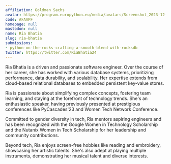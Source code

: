 ```yaml
---
affiliation: Goldman Sachs
avatar: https://program.europython.eu/media/avatars/Screenshot_2023-12-14-16-55-28-806_com.whatsapp2_KA54SNX.jpg
code: AFAAPF
homepage: null
mastodon: null
name: Ria Bhatia
slug: ria-bhatia
submissions:
- python-on-the-rocks-crafting-a-smooth-blend-with-rocksdb
twitter: https://twitter.com/RiaBhatia24
---
```


Ria Bhatia is a driven and passionate software engineer. Over the course of her career, she has worked with various database systems, prioritizing performance, data durability, and scalability. Her expertise extends from cloud-based relational databases to embedded persistent key-value stores.

Ria is passionate about simplifying complex concepts, fostering team learning, and staying at the forefront of technology trends. She's an enthusiastic speaker, having previously presented at prestigious conferences like PyCascades'23 and Women Tech Network Conference.

Committed to gender diversity in tech, Ria mentors aspiring engineers and has been recognized with the Google Women in Technology Scholarship and the Nutanix Women in Tech Scholarship for her leadership and community contributions.

Beyond tech, Ria enjoys screen-free hobbies like reading and embroidery, showcasing her artistic talents. She's also adept at playing multiple instruments, demonstrating her musical talent and diverse interests.
